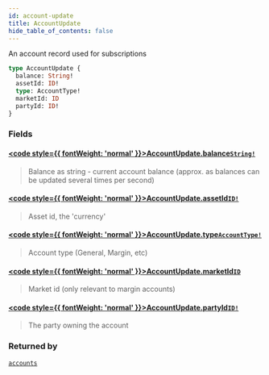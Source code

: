 ```yaml
---
id: account-update
title: AccountUpdate
hide_table_of_contents: false
---
```








An account record used for subscriptions

```graphql
type AccountUpdate {
  balance: String!
  assetId: ID!
  type: AccountType!
  marketId: ID
  partyId: ID!
}
```


### Fields

#### [<code style={{ fontWeight: 'normal' }}>AccountUpdate.<b>balance</b></code>](#)<Bullet />[`String!`](/testnet/api/graphql/scalars/string) <Badge class="secondary" text="non-null"/> <Badge class="secondary" text="scalar"/>
> Balance as string - current account balance (approx. as balances can be updated several times per second)
> 

#### [<code style={{ fontWeight: 'normal' }}>AccountUpdate.<b>assetId</b></code>](#)<Bullet />[`ID!`](/testnet/api/graphql/scalars/id) <Badge class="secondary" text="non-null"/> <Badge class="secondary" text="scalar"/>
> Asset id, the 'currency'
> 

#### [<code style={{ fontWeight: 'normal' }}>AccountUpdate.<b>type</b></code>](#)<Bullet />[`AccountType!`](/testnet/api/graphql/enums/account-type) <Badge class="secondary" text="non-null"/> <Badge class="secondary" text="enum"/>
> Account type (General, Margin, etc)
> 

#### [<code style={{ fontWeight: 'normal' }}>AccountUpdate.<b>marketId</b></code>](#)<Bullet />[`ID`](/testnet/api/graphql/scalars/id) <Badge class="secondary" text="scalar"/>
> Market id (only relevant to margin accounts)
> 

#### [<code style={{ fontWeight: 'normal' }}>AccountUpdate.<b>partyId</b></code>](#)<Bullet />[`ID!`](/testnet/api/graphql/scalars/id) <Badge class="secondary" text="non-null"/> <Badge class="secondary" text="scalar"/>
> The party owning the account
> 



### Returned by

[`accounts`](/testnet/api/graphql/subscriptions/accounts)  <Badge class="secondary" text="subscription"/>



